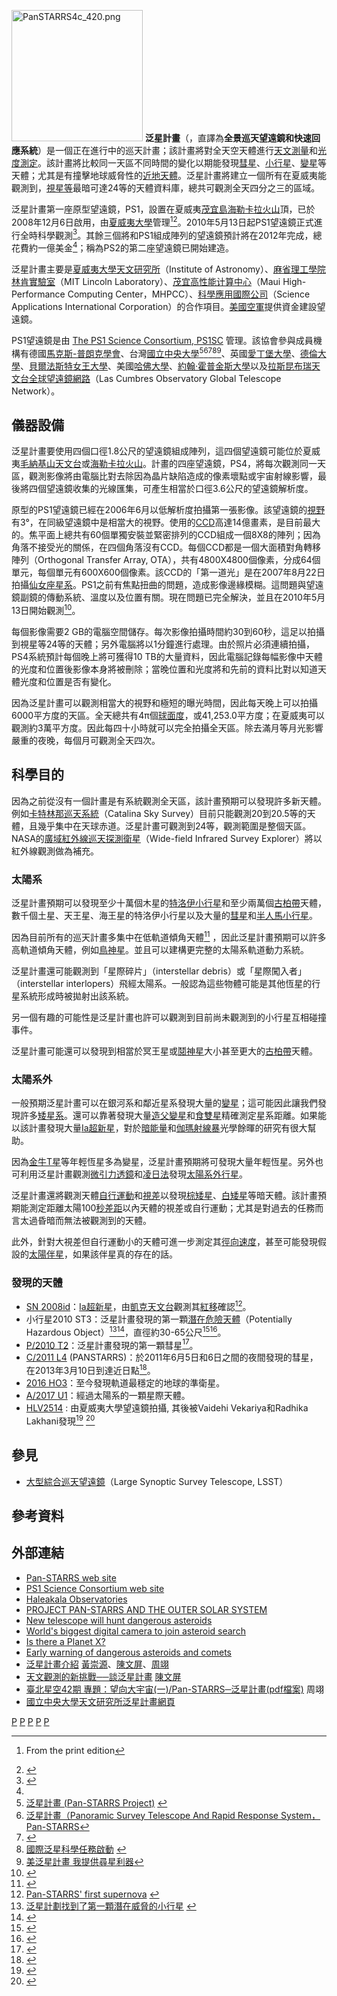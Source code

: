 {{not|繁星計畫}}
{{noteTA
|T=zh-hans:泛星計畫; zh-cn:泛星计划;zh-tw:泛星計劃;zh-hk:泛星計劃;
}}
[[File:PanSTARRS4c_420.png|210px]]
'''泛星計畫'''（{{lang-en|Panoramic Survey Telescope and Rapid Response System, '''Pan-STARRS'''}}，直譯為'''全景巡天望遠鏡和快速回應系統'''）是一個正在進行中的巡天計畫；該計畫將對全天空天體進行[[天文測量|天文測量]]和[[光度測定|光度測定]]。該計畫將比較同一天區不同時間的變化以期能發現[[彗星|彗星]]、[[小行星|小行星]]、[[變星|變星]]等天體；尤其是有撞擊地球威脅性的[[近地天體|近地天體]]。泛星計畫將建立一個所有在夏威夷能觀測到，[[視星等|視星等]]最暗可達24等的天體資料庫，總共可觀測全天四分之三的區域。

泛星計畫第一座原型望遠鏡，PS1，設置在夏威夷[[茂宜島|茂宜島]][[海勒卡拉火山|海勒卡拉火山]]頂，已於2008年12月6日啟用，由[[夏威夷大學|夏威夷大學]]管理<ref name="Economist">{{cite web|url=http://www.economist.com/science/displaystory.cfm?story_id=12719347|title=Watching and waiting|publisher=[[The_Economist|The Economist]]|date=2008-12-04|accessdate=2008-12-06|archive-date=2012-02-29|archive-url=https://www.webcitation.org/65oofAnzm?url=http://www.economist.com/node/12719347?story_id=12719347|dead-url=no}} From the print edition</ref><ref name="TecRev">{{cite web|url=http://www.technologyreview.com/computing/21705/page1/|title=Giant Camera Tracks Asteroids|author=Robert Lemos|publisher=Technology Review ([[MIT|MIT]])|date=2008-11-24|accessdate=2008-12-06|archive-date=2012-02-29|archive-url=https://www.webcitation.org/65oofmm9z?url=http://www.technologyreview.com/computing/21705/page1/|dead-url=no}}</ref>。2010年5月13日起PS1望遠鏡正式進行全時科學觀測<ref>{{Cite web |url=http://www.ifa.hawaii.edu/info/press-releases/PS1/ |title=Pan-STARRS 1 Telescope Begins Science Mission |access-date=2010-08-17 |archive-date=2017-11-03 |archive-url=https://web.archive.org/web/20171103123310/http://www.ifa.hawaii.edu/info/press-releases/PS1/ |dead-url=no }}</ref>。其餘三個將和PS1組成陣列的望遠鏡預計將在2012年完成，總花費約一億美金<ref name="Economist"/>；稱為PS2的第二座望遠鏡已開始建造。

泛星計畫主要是[[夏威夷大學天文研究所|夏威夷大學天文研究所]]（Institute of Astronomy）、[[麻省理工學院|麻省理工學院]][[林肯實驗室|林肯實驗室]]（MIT Lincoln Laboratory）、[[茂宜高性能计算中心|茂宜高性能计算中心]]（Maui High-Performance Computing Center，MHPCC）、[[科學應用國際公司|科學應用國際公司]]（Science Applications International Corporation）的合作項目。[[美國空軍|美國空軍]]提供資金建設望遠鏡。

PS1望遠鏡是由 [http://www.ps1sc.org The PS1 Science Consortium, PS1SC] {{Wayback|url=http://www.ps1sc.org/ |date=20161213134454 }}管理。該協會參與成員機構有德國[[馬克斯-普朗克學會|馬克斯-普朗克學會]]、台灣[[國立中央大學|國立中央大學]]<ref>[http://www.astro.ncu.edu.tw/index.shtml?p=res/proj/ps1/index.html 泛星計畫 (Pan-STARRS Project)] {{webarchive|url=https://web.archive.org/web/20100202062423/http://www.astro.ncu.edu.tw/index.shtml?p=res%2Fproj%2Fps1%2Findex.html |date=2010-02-02 }}</ref><ref>[http://taiwanpedia.culture.tw/en/content?ID=1152 泛星計畫（Panoramic Survey Telescope And Rapid Response System，Pan-STARRS]{{dead link|date=2018年3月 |bot=InternetArchiveBot |fix-attempted=yes }}</ref><ref>{{Cite web |url=http://blog.udn.com/alexandroslee/837370 |title=台美合作泛星計畫　提升台灣天文實力 |access-date=2010-03-23 |archive-date=2020-09-28 |archive-url=https://web.archive.org/web/20200928015353/http://blog.udn.com/alexandroslee/837370 |dead-url=no }}</ref><ref>[http://www.ncu.edu.tw/ch/news/1043 國際泛星科學任務啟動] {{webarchive|url=https://web.archive.org/web/20100628021050/http://www.ncu.edu.tw/ch/news/1043 |date=2010-06-28 }}</ref><ref>[http://mag.udn.com/mag/campus/storypage.jsp?f_MAIN_ID=11&f_SUB_ID=23&f_ART_ID=62035 美泛星計畫 我提供尋星利器]{{dead link|date=2018年3月 |bot=InternetArchiveBot |fix-attempted=yes }}</ref>、英國[[愛丁堡大學|愛丁堡大學]]、[[德倫大學|德倫大學]]、[[貝爾法斯特女王大學|貝爾法斯特女王大學]]、美國[[哈佛大學|哈佛大學]]、[[約翰·霍普金斯大學|約翰·霍普金斯大學]]以及[[拉斯昆布瑞天文台全球望遠鏡網路|拉斯昆布瑞天文台全球望遠鏡網路]]（Las Cumbres Observatory Global Telescope Network）。

== 儀器設備 ==
泛星計畫要使用四個口徑1.8公尺的望遠鏡組成陣列，這四個望遠鏡可能位於夏威夷[[毛納基山天文台|毛納基山天文台]]或[[海勒卡拉火山|海勒卡拉火山]]。計畫的四座望遠鏡，PS4，將每次觀測同一天區，觀測影像將由電腦比對去除因為晶片缺陷造成的像素壞點或宇宙射線影響，最後將四個望遠鏡收集的光線匯集，可產生相當於口徑3.6公尺的望遠鏡解析度。

原型的PS1望遠鏡已經在2006年6月以低解析度拍攝第一張影像。該望遠鏡的[[視野|視野]]有3°，在同級望遠鏡中是相當大的視野。使用的[[電荷耦合元件|CCD]]高達14億畫素，是目前最大的。焦平面上總共有60個單獨安裝並緊密排列的CCD組成一個8X8的陣列；因為角落不接受光的關係，在四個角落沒有CCD。每個CCD都是一個大面積對角轉移陣列（Orthogonal Transfer Array, OTA），共有4800X4800個像素，分成64個單元，每個單元有600X600個像素。該CCD的「第一道光」是在2007年8月22日拍攝[[仙女座星系|仙女座星系]]。PS1之前有焦點扭曲的問題，造成影像邊緣模糊。這問題與望遠鏡副鏡的傳動系統、溫度以及位置有關。現在問題已完全解決，並且在2010年5月13日開始觀測<ref name="bhandw">{{cite web|url=http://news.nationalgeographic.com/news/2010/06/100622-science-space-digital-camera-asteroid-telescope|title=World's Largest Digital Camera to Watch for Killer Asteroids|last=Handwerk|first=Brian|date=June 22, 2010|publisher=National Geographic News|accessdate=26 June 2010|archive-date=2018-11-29|archive-url=https://web.archive.org/web/20181129100203/https://news.nationalgeographic.com/news/2010/06/100622-science-space-digital-camera-asteroid-telescope/|dead-url=no}}</ref>。

每個影像需要2 GB的電腦空間儲存。每次影像拍攝時間約30到60秒，這足以拍攝到視星等24等的天體；另外電腦將以1分鐘進行處理。由於照片必須連續拍攝，PS4系統預計每個晚上將可獲得10 TB的大量資料，因此電腦記錄每幅影像中天體的光度和位置後影像本身將被刪除；當晚位置和光度將和先前的資料比對以知道天體光度和位置是否有變化。

因為泛星計畫可以觀測相當大的視野和極短的曝光時間，因此每天晚上可以拍攝6000平方度的天區。全天總共有4π個[[球面度|球面度]]，或41,253.0平方度；在夏威夷可以觀測約3萬平方度。因此每四十小時就可以完全拍攝全天區。除去滿月等月光影響嚴重的夜晚，每個月可觀測全天四次。

== 科學目的 ==
因為之前從沒有一個計畫是有系統觀測全天區，該計畫預期可以發現許多新天體。例如[[卡特林那巡天系統|卡特林那巡天系統]]（Catalina Sky Survey）目前只能觀測20到20.5等的天體，且幾乎集中在天球赤道。泛星計畫可觀測到24等，觀測範圍是整個天區。NASA的[[廣域紅外線巡天探測衛星|廣域紅外線巡天探測衛星]]（Wide-field Infrared Survey Explorer）將以紅外線觀測做為補充。

=== 太陽系 ===
泛星計畫預期可以發現至少十萬個木星的[[特洛伊小行星|特洛伊小行星]]和至少兩萬個[[古柏帶|古柏帶]]天體，數千個土星、天王星、海王星的特洛伊小行星以及大量的[[彗星|彗星]]和[[半人馬小行星|半人馬小行星]]。

因為目前所有的巡天計畫多集中在低軌道傾角天體<ref>{{Cite web |url=http://neo.jpl.nasa.gov/stats/ |title=NEO discovery statistics |access-date=2010-03-23 |archive-date=2017-04-03 |archive-url=https://web.archive.org/web/20170403231111/http://neo.jpl.nasa.gov/stats/ |dead-url=yes }}</ref> ，因此泛星計畫預期可以許多高軌道傾角天體，例如[[鳥神星|鳥神星]]。並且可以建構更完整的太陽系軌道動力系統。

泛星計畫還可能觀測到「星際碎片」（interstellar debris）或「星際闖入者」（interstellar interlopers）飛經太陽系。一般認為這些物體可能是其他恆星的行星系統形成時被拋射出該系統。

另一個有趣的可能性是泛星計畫也許可以觀測到目前尚未觀測到的小行星互相碰撞事件。

泛星計畫可能還可以發現到相當於冥王星或[[鬩神星|鬩神星]]大小甚至更大的[[古柏帶|古柏帶]]天體。

=== 太陽系外 ===
一般預期泛星計畫可以在銀河系和鄰近星系發現大量的[[變星|變星]]；這可能因此讓我們發現許多[[矮星系|矮星系]]。還可以靠著發現大量[[造父變星|造父變星]]和[[聯星|食雙星]]精確測定星系距離。如果能以該計畫發現大量[[Ia超新星|Ia超新星]]，對於[[暗能量|暗能量]]和[[伽瑪射線暴|伽瑪射線暴]]光學餘暉的研究有很大幫助。

因為[[金牛T星|金牛T星]]等年輕恆星多為變星，泛星計畫預期將可發現大量年輕恆星。另外也可利用泛星計畫觀測[[微引力透鏡|微引力透鏡]]和[[凌日法|凌日法]]發現[[太陽系外行星|太陽系外行星]]。

泛星計畫還將觀測天體[[自行運動|自行運動]]和[[視差|視差]]以發現[[棕矮星|棕矮星]]、[[白矮星|白矮星]]等暗天體。該計畫預期能測定距離太陽100[[秒差距|秒差距]]以內天體的視差或自行運動；尤其是對過去的任務而言太過昏暗而無法被觀測到的天體。

此外，針對大視差但自行運動小的天體可進一步測定其[[徑向速度|徑向速度]]，甚至可能發現假設的[[太陽伴星|太陽伴星]]，如果該伴星真的存在的話。

=== 發現的天體 ===
* [[SN_2008id|SN 2008id]]：[[Ia超新星|Ia超新星]]，由[[凱克天文台|凱克天文台]]觀測其[[紅移|紅移]]確認<ref>[http://pan-starrs.ifa.hawaii.edu/public/project-status/supernova_discovery.html Pan-STARRS' first supernova] {{webarchive|url=https://web.archive.org/web/20160505065547/http://pan-starrs.ifa.hawaii.edu/public/project-status/supernova_discovery.html |date=2016-05-05 }}</ref>。
* 小行星2010 ST3：泛星計畫發現的第一顆[[潛在威脅小行星|潛在危險天體]]（Potentially Hazardous Object）<ref>[http://www.astro.ncu.edu.tw/index.shtml?p=res/column/20100927_2010st3_news.html 泛星計劃找到了第一顆潛在威脅的小行星] {{webarchive|url=https://web.archive.org/web/20110904143422/http://www.astro.ncu.edu.tw/index.shtml?p=res%2Fcolumn%2F20100927_2010st3_news.html |date=2011-09-04 }}</ref><ref>{{Cite web |title=Maui scope spots asteroid that could hit Earth in 2098 |publisher=''[[Honolulu_Star-Advertiser|Honolulu Star-Advertiser]]'' |date=28 September 2010 |url=http://www.staradvertiser.com/news/20100928_Maui_scope_spots_asteroid_that_could_hit_Earth_in_2098.html |accessdate=28 September 2010 |archive-date=2015-09-22 |archive-url=https://web.archive.org/web/20150922055444/http://www.staradvertiser.com/news/20100928_Maui_scope_spots_asteroid_that_could_hit_Earth_in_2098.html |dead-url=no }}</ref>，直徑約30-65公尺<ref>{{Cite web |url=http://ssd.jpl.nasa.gov/sbdb.cgi?sstr=2010+ST3 |title=2010 ST3 at JPL Small Body Database |access-date=2010-10-22 |archive-date=2020-06-13 |archive-url=https://web.archive.org/web/20200613160553/https://ssd.jpl.nasa.gov/sbdb.cgi?sstr=2010+ST3 |dead-url=no }}</ref><ref>{{Cite web |url=http://neo.jpl.nasa.gov/glossary/h.html |title=Conversion of Absolute Magnitude to Diameter |access-date=2010-10-22 |archive-date=2013-07-09 |archive-url=https://www.webcitation.org/6HyGNdAcB?url=http://neo.jpl.nasa.gov/glossary/h.html |dead-url=no }}</ref>。
* [[P/2010_T2|P/2010 T2]]：泛星計畫發現的第一顆彗星<ref>{{Cite web |url=http://www.minorplanetcenter.org/mpec/K10/K10U07.html |title=MPEC 2010-U07 |access-date=2010-10-22 |archive-date=2012-09-04 |archive-url=https://archive.is/20120904020856/http://www.minorplanetcenter.org/mpec/K10/K10U07.html |dead-url=no }}</ref>。
* [[C/2011_L4|C/2011 L4]] (PANSTARRS)：於2011年6月5日和6日之間的夜間發現的彗星，在2013年3月10日到達近日點<ref>{{cite web|last=SPACE.com Staff|title=Newfound Comet Will Swing By Earth in 2013|url=http://www.space.com/11996-comet-earth-2013-flyby-c2011l4-pan-starrs.html|accessdate=18 June 2011|archive-date=2020-11-11|archive-url=https://web.archive.org/web/20201111233652/https://www.space.com/11996-comet-earth-2013-flyby-c2011l4-pan-starrs.html|dead-url=no}}</ref>。
*[[2016_HO3|2016 HO3]]：至今發現軌道最穩定的地球的準衛星。
*[[A/2017_U1|A/2017 U1]]：經過太陽系的一顆星際天體。
*[[HLV2514|HLV2514]] : 由夏威夷大學望遠鏡拍攝, 其後被Vaidehi Vekariya和Radhika Lakhani發現<ref>{{Cite web |url=https://www.singtao.ca/4394920/2020-07-29/news-%E5%8D%B0%E5%BA%A6%E5%85%A915%E6%AD%B2%E5%A5%B3%E7%99%BC%E7%8F%BE%E6%96%B0%E3%80%8C%E5%B0%8F%E8%A1%8C%E6%98%9F%E3%80%8D+%E7%8D%B2NASA%E8%AA%8D%E8%AD%89/?variant=zh-hk |title=印度兩15歲女發現新「小行星」 獲NASA認證 |access-date=2020-07-30 |archive-date=2020-11-11 |archive-url=https://web.archive.org/web/20201111105014/https://www.singtao.ca/4394920/2020-07-29/news-%E5%8D%B0%E5%BA%A6%E5%85%A915%E6%AD%B2%E5%A5%B3%E7%99%BC%E7%8F%BE%E6%96%B0%E3%80%8C%E5%B0%8F%E8%A1%8C%E6%98%9F%E3%80%8D+%E7%8D%B2NASA%E8%AA%8D%E8%AD%89/?variant=zh-hk |dead-url=no }}</ref> <ref>{{Cite web |url=https://en.wikipedia.org/wiki/HLV2514 |title=HLV2514  |access-date=2020-07-30 |archive-date=2020-08-07 |archive-url=https://web.archive.org/web/20200807162739/https://en.wikipedia.org/wiki/HLV2514 |dead-url=no }}</ref>

== 參見 ==
* [[大型綜合巡天望遠鏡|大型綜合巡天望遠鏡]]（Large Synoptic Survey Telescope, LSST）

== 參考資料 ==
{{reflist|2}}

== 外部連結 ==
* [http://pan-starrs.ifa.hawaii.edu/public/home.html Pan-STARRS web site] {{WebCite|url=https://www.webcitation.org/6B9Bf6ZIq?url=http://pan-starrs.ifa.hawaii.edu/public/home.html |date=20121003213801 |dateformat=iso }}
* [http://www.ps1sc.org PS1 Science Consortium web site] {{Wayback|url=http://www.ps1sc.org/ |date=20161213134454 }}
* [http://www.ifa.hawaii.edu/haleakalanew/observatories.shtml Haleakala Observatories] {{Wayback|url=http://www.ifa.hawaii.edu/haleakalanew/observatories.shtml |date=20210410205936 }}
* [https://web.archive.org/web/20040731213145/http://www.ifa.hawaii.edu/~jewitt/papers/2004/J2004.pdf PROJECT PAN-STARRS AND THE OUTER SOLAR SYSTEM]
* [http://www.newscientist.com/article/dn9403 New telescope will hunt dangerous asteroids] {{Wayback|url=http://www.newscientist.com/article/dn9403 |date=20090112151016 }}
* [http://www.newscientist.com/article/dn12588-worlds-biggest-digital-camera-to-join-asteroid-search.html World's biggest digital camera to join asteroid search] {{Wayback|url=http://www.newscientist.com/article/dn12588-worlds-biggest-digital-camera-to-join-asteroid-search.html |date=20150503044535 }}
* [http://www.newscientist.com/article/mg20126932.200-is-there-a-planet-x.html Is there a Planet X?] {{Wayback|url=http://www.newscientist.com/article/mg20126932.200-is-there-a-planet-x.html |date=20150419033207 }}
* [http://web.mit.edu/newsoffice/2008/panstarrs-1117.html Early warning of dangerous asteroids and comets]
* [http://psroc.phys.ntu.edu.tw/bimonth/download.php?d=1&cpid=170&did=6 泛星計畫介紹] {{Wayback|url=http://psroc.phys.ntu.edu.tw/bimonth/download.php?d=1&cpid=170&did=6 |date=20210524113846 }} [[黃崇源_(天文學家)|黃崇源]]、[[陳文屏|陳文屏]]、[[周翊_(天文學家)|周翊]]
* [http://www.astro.ncu.edu.tw/~wchen/wp_chen/essay/psinstr.pdf 天文觀測的新挑戰──談泛星計畫] {{Wayback|url=http://www.astro.ncu.edu.tw/~wchen/wp_chen/essay/psinstr.pdf |date=20200928015535 }} [[陳文屏|陳文屏]]
* [https://web.archive.org/web/20160304185726/http://tcgwww.taipei.gov.tw/public/Attachment/992914591810.pdf  臺北星空42期  專題：望向大宇宙(一)/Pan-STARRS─泛星計畫(pdf檔案)] 周翊
* [http://www.astro.ncu.edu.tw/~ps1tw/index.html 國立中央大學天文研究所泛星計畫網頁] {{Wayback|url=http://www.astro.ncu.edu.tw/~ps1tw/index.html |date=20200720055659 }}

{{Planetary defense}}

[[Category:望遠鏡|P]]
[[Category:巡天項目|P]]
[[Category:超新星發現者|P]]
[[Category:小行星發現者|P]]
[[Category:彗星發現者|P]]